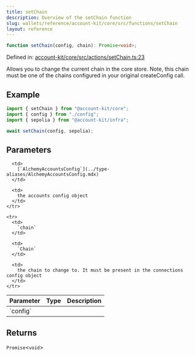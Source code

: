 ```yaml
---
title: setChain
description: Overview of the setChain function
slug: wallets/reference/account-kit/core/src/functions/setChain
layout: reference
---
```


```ts
function setChain(config, chain): Promise<void>;
```

Defined in: [account-kit/core/src/actions/setChain.ts:23](https://github.com/alchemyplatform/aa-sdk/blob/e3c1a23e6e03f44bf2db3afddb97a91b175cba58/account-kit/core/src/actions/setChain.ts#L23)

Allows you to change the current chain in the core store. Note, this chain
must be one of the chains configured in your original createConfig call.

## Example

```ts
import { setChain } from "@account-kit/core";
import { config } from "./config";
import { sepolia } from "@account-kit/infra";

await setChain(config, sepolia);
```

## Parameters

<table>
  <thead>
    <tr>
      <th align="left">Parameter</th>
      <th align="left">Type</th>
      <th align="left">Description</th>
    </tr>
  </thead>

  <tbody>
    <tr>
      <td>
        `config`
      </td>

      <td>
        [`AlchemyAccountsConfig`](../type-aliases/AlchemyAccountsConfig.mdx)
      </td>

      <td>
        the accounts config object
      </td>
    </tr>

    <tr>
      <td>
        `chain`
      </td>

      <td>
        `Chain`
      </td>

      <td>
        the chain to change to. It must be present in the connections config object
      </td>
    </tr>

  </tbody>
</table>

## Returns

`Promise`\<`void`>
